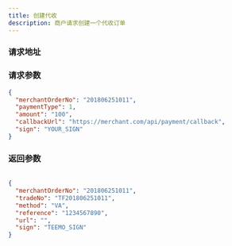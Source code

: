 ```yaml
---
title: 创建代收
description: 商户请求创建一个代收订单
---
```



### 请求地址

<ReqAddr method="POST" url="/api/pay/payment/create/v1" />

### 请求参数

<Table
  thead={["字段", "类型", "必需", "长度", "描述"]}
  tbody={[
    ["merchantOrderNo", "String", "yes", "32" ,"商户订单号"],
    ["paymentType", "int", "yes", "", "支付方式: 1-还款码 2-收银台"],
    ["amount", "String", "yes", "20" ,"代收金额(比索)"],
    ["callbackUrl", "String", "no", "200", "代付回调地址，若不传, 则以商户配置为准"],
    ["sign", "String", "yes", "","签名"],
  ]}
/>

```json title=请求示例
{
  "merchantOrderNo": "201806251011",
  "paymentType": 1,
  "amount": "100",
  "callbackUrl": "https://merchant.com/api/payment/callback",
  "sign": "YOUR_SIGN"
}
```

### 返回参数

<Table
  thead={["字段", "类型", "必需", "描述"]}
  tbody={[
    ["merchantOrderNo", "String", "yes", "商户订单号(Max leng 32)"],
    ["tradeNo", "String", "yes", "平台订单号"],
    ["method", "String", "yes", "支付方式: VA-线上 store-线下 url-收银台"],
    ["reference", "String", "no", "用户支付的还款VA虚拟号码"],
    ["url", "String", "no", "收银台链接"],
    ["sign", "String", "yes", "签名"],
  ]}
/>

```json title=返回示例
{
  "merchantOrderNo": "201806251011",
  "tradeNo": "TF201806251011",
  "method": "VA",
  "reference": "1234567890",
  "url": "",
  "sign": "TEEMO_SIGN"
}
```
